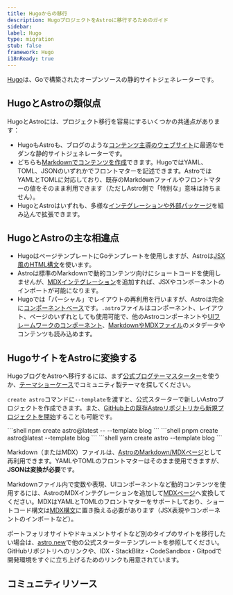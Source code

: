 ```yaml
---
title: Hugoからの移行
description: HugoプロジェクトをAstroに移行するためのガイド
sidebar:
label: Hugo
type: migration
stub: false
framework: Hugo
i18nReady: true
---
```



[Hugo](https://gohugo.io)は、Goで構築されたオープンソースの静的サイトジェネレーターです。

## HugoとAstroの類似点

HugoとAstroには、プロジェクト移行を容易にするいくつかの共通点があります：

- HugoもAstroも、ブログのような[コンテンツ主導のウェブサイト](/ja/concepts/why-astro/#content-driven)に最適なモダンな静的サイトジェネレーターです。
- どちらも[Markdownでコンテンツを作成](/ja/guides/markdown-content/)できます。HugoではYAML、TOML、JSONのいずれかでフロントマターを記述できます。AstroではYAMLとTOMLに対応しており、既存のMarkdownファイルやフロントマターの値をそのまま利用できます（ただしAstro側で「特別な」意味は持ちません）。
- HugoとAstroはいずれも、多様な[インテグレーションや外部パッケージ](https://astro.build/integrations/)を組み込んで拡張できます。

## HugoとAstroの主な相違点

- HugoはページテンプレートにGoテンプレートを使用しますが、Astroは[JSX風のHTML構文](/ja/basics/astro-components/)を使います。
- Astroは標準のMarkdownで動的コンテンツ向けにショートコードを使用しませんが、[MDXインテグレーション](/ja/guides/integrations-guide/mdx/)を追加すれば、JSXやコンポーネントのインポートが可能になります。
- Hugoでは「パーシャル」でレイアウトの再利用を行いますが、Astroは完全に[コンポーネントベース](/ja/basics/astro-components/)です。`.astro`ファイルはコンポーネント、レイアウト、ページのいずれとしても使用可能で、他のAstroコンポーネントや[UIフレームワークのコンポーネント](/ja/guides/framework-components/)、[MarkdownやMDXファイル](/ja/guides/imports/)のメタデータやコンテンツも読み込めます。

## HugoサイトをAstroに変換する

HugoブログをAstroへ移行するには、まず[公式ブログテーマスターター](https://astro.build/themes/blog/)を使うか、[テーマショーケース](https://astro.build/themes/)でコミュニティ製テーマを探してください。

`create astro`コマンドに`--template`を渡すと、公式スターターで新しいAstroプロジェクトを作成できます。また、[GitHub上の既存Astroリポジトリから新規プロジェクトを開始](/ja/install-and-setup/)することも可能です。

<PackageManagerTabs>
  <Fragment slot="npm">
  ```shell
  npm create astro@latest -- --template blog
  ```
  </Fragment>
  <Fragment slot="pnpm">
  ```shell
  pnpm create astro@latest --template blog
  ```
  </Fragment>
  <Fragment slot="yarn">
  ```shell
  yarn create astro --template blog
  ```
  </Fragment>
</PackageManagerTabs>

Markdown（またはMDX）ファイルは、[AstroのMarkdown/MDXページ](/ja/guides/markdown-content/)として再利用できます。YAMLやTOMLのフロントマターはそのまま使用できますが、**JSONは変換が必要**です。

Markdownファイル内で変数や表現、UIコンポーネントなど動的コンテンツを使用するには、AstroのMDXインテグレーションを追加して[MDXページ](/ja/guides/markdown-content/)へ変換してください。MDXはYAMLとTOMLのフロントマターをサポートしており、ショートコード構文は[MDX構文](https://mdxjs.com/docs/what-is-mdx/#mdx-syntax)に置き換える必要があります（JSX表現やコンポーネントのインポートなど）。

ポートフォリオサイトやドキュメントサイトなど別のタイプのサイトを移行したい場合は、[astro.new](https://astro.new)で他の公式スターターテンプレートを参照してください。GitHubリポジトリへのリンクや、IDX・StackBlitz・CodeSandbox・Gitpodで開発環境をすぐに立ち上げるためのリンクも用意されています。

## コミュニティリソース

<CardGrid>

  <LinkCard title="Elio StruyfによるHugoからAstroへの移行ストーリー" href="https://www.eliostruyf.com/migration-story-hugo-astro/" />

  <LinkCard title="HugoとAstroの比較（2023年版）" href="https://onebite.dev/hugo-vs-astro-which-static-site-generator-to-choose-in-2023/" />

  <LinkCard title="AI支援によるAstroへの移行の教訓" href="https://bennet.org/blog/lessons-from-ai-assisted-migration-to-astro/" />

</CardGrid>
